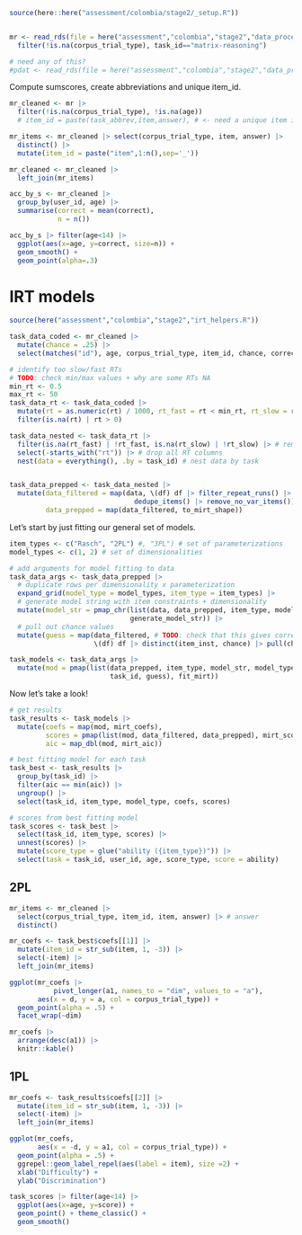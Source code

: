 
```r
source(here::here("assessment/colombia/stage2/_setup.R"))


mr <- read_rds(file = here("assessment","colombia","stage2","data_processed","trials_coded.rds")) |>
  filter(!is.na(corpus_trial_type), task_id=="matrix-reasoning") 

# need any of this?
#pdat <- read_rds(file = here("assessment","colombia","stage2","data_processed","participants.rds"))
```



Compute sumscores, create abbreviations and unique item_id.

```r
mr_cleaned <- mr |>
  filter(!is.na(corpus_trial_type), !is.na(age)) 
  # item_id = paste(task_abbrev,item,answer), # <- need a unique item id

mr_items <- mr_cleaned |> select(corpus_trial_type, item, answer) |>
  distinct() |>
  mutate(item_id = paste("item",1:n(),sep='_'))

mr_cleaned <- mr_cleaned |>
  left_join(mr_items)
```

```r
acc_by_s <- mr_cleaned |> 
  group_by(user_id, age) |>
  summarise(correct = mean(correct),
            n = n()) 

acc_by_s |> filter(age<14) |>
  ggplot(aes(x=age, y=correct, size=n)) +
  geom_smooth() +
  geom_point(alpha=.3) 
```


# IRT models

```r
source(here("assessment","colombia","stage2","irt_helpers.R"))

task_data_coded <- mr_cleaned |> 
  mutate(chance = .25) |>
  select(matches("id"), age, corpus_trial_type, item_id, chance, correct, rt, server_timestamp)

# identify too slow/fast RTs
# TODO: check min/max values + why are some RTs NA
min_rt <- 0.5
max_rt <- 50
task_data_rt <- task_data_coded |>
  mutate(rt = as.numeric(rt) / 1000, rt_fast = rt < min_rt, rt_slow = rt > max_rt) |>
  filter(is.na(rt) | rt > 0)

task_data_nested <- task_data_rt |>
  filter(is.na(rt_fast) | !rt_fast, is.na(rt_slow) | !rt_slow) |> # remove too slow/fast RTs
  select(-starts_with("rt")) |> # drop all RT columns
  nest(data = everything(), .by = task_id) # nest data by task


task_data_prepped <- task_data_nested |>
  mutate(data_filtered = map(data, \(df) df |> filter_repeat_runs() |>
                               dedupe_items() |> remove_no_var_items()),
         data_prepped = map(data_filtered, to_mirt_shape))
```

Let's start by just fitting our general set of models. 

```r
item_types <- c("Rasch", "2PL") #, "3PL") # set of parameterizations
model_types <- c(1, 2) # set of dimensionalities

# add arguments for model fitting to data
task_data_args <- task_data_prepped |>
  # duplicate rows per dimensionality x parameterization
  expand_grid(model_type = model_types, item_type = item_types) |>
  # generate model string with item constraints + dimensionality
  mutate(model_str = pmap_chr(list(data, data_prepped, item_type, model_type),
                              generate_model_str)) |>
  # pull out chance values
  mutate(guess = map(data_filtered, # TODO: check that this gives correct order
                     \(df) df |> distinct(item_inst, chance) |> pull(chance)))

task_models <- task_data_args |>
  mutate(mod = pmap(list(data_prepped, item_type, model_str, model_type,
                         task_id, guess), fit_mirt))
```
Now let's take a look!

```r
# get results
task_results <- task_models |>
  mutate(coefs = map(mod, mirt_coefs),
         scores = pmap(list(mod, data_filtered, data_prepped), mirt_scores),
         aic = map_dbl(mod, mirt_aic))

# best fitting model for each task
task_best <- task_results |>
  group_by(task_id) |>
  filter(aic == min(aic)) |>
  ungroup() |>
  select(task_id, item_type, model_type, coefs, scores)

# scores from best fitting model
task_scores <- task_best |>
  select(task_id, item_type, scores) |>
  unnest(scores) |>
  mutate(score_type = glue("ability ({item_type})")) |>
  select(task = task_id, user_id, age, score_type, score = ability)
```

## 2PL 

```r
mr_items <- mr_cleaned |>
  select(corpus_trial_type, item_id, item, answer) |> # answer
  distinct()

mr_coefs <- task_best$coefs[[1]] |>
  mutate(item_id = str_sub(item, 1, -3)) |>
  select(-item) |>
  left_join(mr_items)

ggplot(mr_coefs |> 
           pivot_longer(a1, names_to = "dim", values_to = "a"), 
       aes(x = d, y = a, col = corpus_trial_type)) + 
  geom_point(alpha = .5) + 
  facet_wrap(~dim)
```

```r
mr_coefs |>
  arrange(desc(a1)) |>
  knitr::kable()
```


## 1PL 


```r
mr_coefs <- task_results$coefs[[2]] |>
  mutate(item_id = str_sub(item, 1, -3)) |>
  select(-item) |>
  left_join(mr_items)

ggplot(mr_coefs, 
       aes(x = -d, y = a1, col = corpus_trial_type)) + 
  geom_point(alpha = .5) +
  ggrepel::geom_label_repel(aes(label = item), size =2) + 
  xlab("Difficulty") + 
  ylab("Discrimination")
```


```r
task_scores |> filter(age<14) |>
  ggplot(aes(x=age, y=score)) +
  geom_point() + theme_classic() +
  geom_smooth()
```

